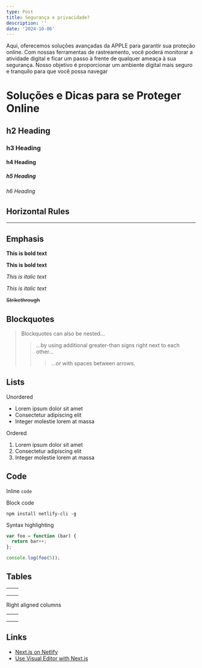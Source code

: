 ```yaml
---
type: Post
title: Segurança e privacidade?
description: ''
date: '2024-10-06'
---
```

Aqui, oferecemos soluções avançadas da APPLE para garantir sua proteção online. Com nossas ferramentas de rastreamento, você poderá monitorar a atividade digital e ficar um passo à frente de qualquer ameaça à sua segurança. Nosso objetivo é proporcionar um ambiente digital mais seguro e tranquilo para que você possa navegar

# Soluções e Dicas para se Proteger Online

## h2 Heading

### h3 Heading

#### h4 Heading

##### h5 Heading

###### h6 Heading

## Horizontal Rules

***

## Emphasis

**This is bold text**

**This is bold text**

*This is italic text*

*This is italic text*

~~Strikethrough~~

## Blockquotes

> Blockquotes can also be nested...
>
> > ...by using additional greater-than signs right next to each other...
> >
> > > ...or with spaces between arrows.

## Lists

Unordered

*   Lorem ipsum dolor sit amet
*   Consectetur adipiscing elit
*   Integer molestie lorem at massa

Ordered

1.  Lorem ipsum dolor sit amet
2.  Consectetur adipiscing elit
3.  Integer molestie lorem at massa

## Code

Inline `code`

Block code

```
npm install netlify-cli -g
```

Syntax highlighting

```js
var foo = function (bar) {
  return bar++;
};

console.log(foo(5));
```

## Tables

|   |   |
| - | - |
|   |   |
|   |   |
|   |   |

Right aligned columns

|    |    |
| -: | -: |
|    |    |
|    |    |
|    |    |

## Links

*   [Next.js on Netlify](https://docs.netlify.com/frameworks/next-js/overview/)
*   [Use Visual Editor with Next.js](https://docs.netlify.com/visual-editor/frameworks/next/)

